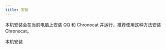 ```yaml
---
title: 安装
---
```



本机安装会在当前电脑上安装 QQ 和 Chronocat 并运行，推荐使用这种方法安装 Chronocat。

<Link
  className="button button--secondary button--lg button--normal"
  to="/install/native"
>
  <span>本机安装</span>
</Link>
